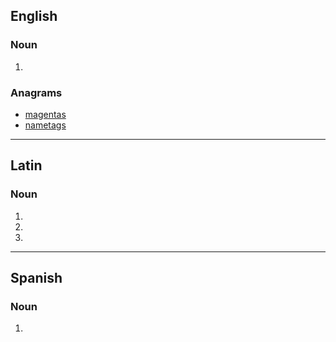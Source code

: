 {{also|magnâtes}}
==English==

===Noun===
{{head|en|noun plural form}}

# {{plural of|magnate|lang=en}}

===Anagrams===
* [[magentas#English|magentas]]
* [[nametags#English|nametags]]

----

==Latin==

===Noun===
{{la-noun-form|magnātēs}}

# {{inflection of|magnās||nom|p|lang=la}}
# {{inflection of|magnās||acc|p|lang=la}}
# {{inflection of|magnās||voc|p|lang=la}}

----

==Spanish==

===Noun===
{{head|es|noun form}}

# {{plural of|magnate|lang=es}}